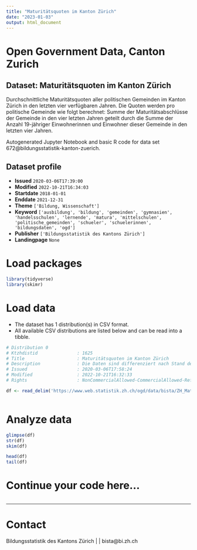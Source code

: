 ```yaml
---
title: "Maturitätsquoten im Kanton Zürich"
date: "2023-01-03"
output: html_document
---
```


# Open Government Data, Canton Zurich

## Dataset: Maturitätsquoten im Kanton Zürich

Durchschnittliche Maturitätsquoten aller politischen Gemeinden im Kanton Zürich in den letzten vier verfügbaren Jahren. Die Quoten werden pro politische Gemeinde wie folgt berechnet: Summe der Maturitätsabschlüsse der Gemeinde in den vier letzten Jahren geteilt durch die Summe der Anzahl 19-jähriger Einwohnerinnen und Einwohner dieser Gemeinde in den letzten vier Jahren.

Autogenerated Jupyter Notebook and basic R code for data set 672@bildungsstatistik-kanton-zuerich.

## Dataset profile

- **Issued** `2020-03-06T17:39:00`
- **Modified** `2022-10-21T16:34:03`
- **Startdate** `2018-01-01`
- **Enddate** `2021-12-31`
- **Theme** `['Bildung, Wissenschaft']`
- **Keyword** `['ausbildung', 'bildung', 'gemeinden', 'gymnasien', 'handelsschulen', 'lernende', 'matura', 'mittelschulen', 'politische_gemeinden', 'schueler', 'schuelerinnen', 'bildungsdaten', 'ogd']`
- **Publisher** `['Bildungsstatistik des Kantons Zürich']`
- **Landingpage** `None`


# Load packages

```r

library(tidyverse)
library(skimr)

```

# Load data

-   The dataset has 1 distribution(s) in CSV format.
-   All available CSV distributions are listed below and can be read into a tibble.

```r

# Distribution 0
# Ktzhdistid               : 1625
# Title                    : Maturitätsquoten im Kanton Zürich
# Description              : Die Daten sind differenziert nach Stand der Gemeindegrenzen, politische Gemeinde, BFS-Code der politischen Gemeinde. Ausgewiesen werden die Anzahl Abschlüsse einer Gymnasialen Maturität, die Anzahl Personen im Alter von 19 Jahren und die daraus berechnete Quote. Stand_Gemeindegrenzen: Durch die Fusionen von Gemeinden verändern sich die Gemeindegrenzen von Jahr zu Jahr. Der Stand der Gemeindegrenzen zeigt das Jahr, das für die Auswahl der Gemeinden benutzt wird. Sind Gemeinden in den Vorjahren noch nicht fusioniert, werden diese für die Berechnung zusammengefasst. Total_Abschluss_gymnasial: Die Anzahl aller in den vier relevanten Jahren erlangen gymnasialen Maturitäten. Relevant für die Zuteilung zu den Gemeinden ist der Wohnort der Schülerinnen und Schüler. Schülerinnen und Schüler, welche eine Schule ausserhalb des Kantons Zürich besuchen, sind nicht berücksichtigt. Total_19_Jahre: Als Referenz für die Quotenberechnung dient die jeweilige 19-jährige Wohnbevölkerung. Für Gemeinden, deren Anzahl 19-Jähriger kleiner als 51 ist, wird keine Maturitätsquote berechnet.
# Issued                   : 2020-03-06T17:58:24
# Modified                 : 2022-10-21T16:32:33
# Rights                   : NonCommercialAllowed-CommercialAllowed-ReferenceRequired

df <- read_delim('https://www.web.statistik.zh.ch/ogd/data/bista/ZH_Maturitaetsquote_Gemeinden_und_Kanton.csv')



```

# Analyze data

```r

glimpse(df)
str(df)
skim(df)

head(df)
tail(df)

```

# Continue your code here...

```r

```

------------------------------------------------------------------------

# Contact

Bildungsstatistik des Kantons Zürich |  | bista@bi.zh.ch
